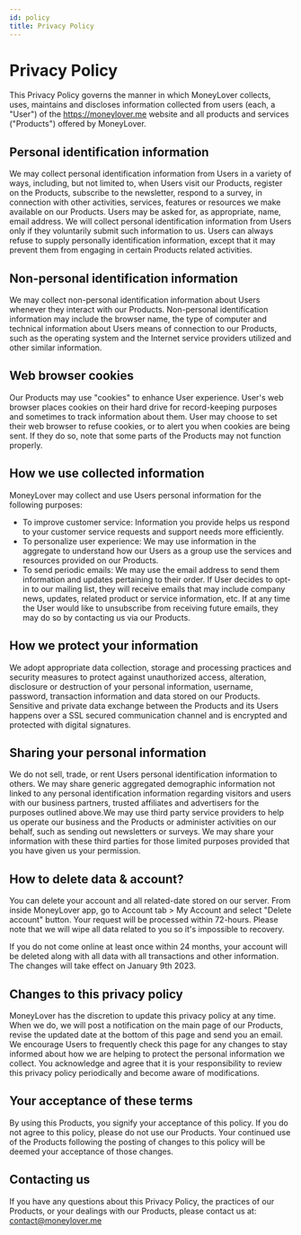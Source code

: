 ```yaml
---
id: policy
title: Privacy Policy
---
```


# Privacy Policy

This Privacy Policy governs the manner in which MoneyLover collects, uses, maintains and discloses information collected from users (each, a "User") of the https://moneylover.me website and all products and services ("Products") offered by MoneyLover.

## Personal identification information

We may collect personal identification information from Users in a variety of ways, including, but not limited to, when Users visit our Products, register on the Products, subscribe to the newsletter, respond to a survey, in connection with other activities, services, features or resources we make available on our Products. Users may be asked for, as appropriate, name, email address. We will collect personal identification information from Users only if they voluntarily submit such information to us. Users can always refuse to supply personally identification information, except that it may prevent them from engaging in certain Products related activities.

## Non-personal identification information

We may collect non-personal identification information about Users whenever they interact with our Products. Non-personal identification information may include the browser name, the type of computer and technical information about Users means of connection to our Products, such as the operating system and the Internet service providers utilized and other similar information.

## Web browser cookies

Our Products may use "cookies" to enhance User experience. User's web browser places cookies on their hard drive for record-keeping purposes and sometimes to track information about them. User may choose to set their web browser to refuse cookies, or to alert you when cookies are being sent. If they do so, note that some parts of the Products may not function properly.

## How we use collected information

MoneyLover may collect and use Users personal information for the following purposes:

- To improve customer service: Information you provide helps us respond to your customer service requests and support needs more efficiently.
- To personalize user experience: We may use information in the aggregate to understand how our Users as a group use the services and resources provided on our Products.
- To send periodic emails: We may use the email address to send them information and updates pertaining to their order. If User decides to opt-in to our mailing list, they will receive emails that may include company news, updates, related product or service information, etc. If at any time the User would like to unsubscribe from receiving future emails, they may do so by contacting us via our Products.

## How we protect your information

We adopt appropriate data collection, storage and processing practices and security measures to protect against unauthorized access, alteration, disclosure or destruction of your personal information, username, password, transaction information and data stored on our Products. Sensitive and private data exchange between the Products and its Users happens over a SSL secured communication channel and is encrypted and protected with digital signatures.

## Sharing your personal information

We do not sell, trade, or rent Users personal identification information to others. We may share generic aggregated demographic information not linked to any personal identification information regarding visitors and users with our business partners, trusted affiliates and advertisers for the purposes outlined above.We may use third party service providers to help us operate our business and the Products or administer activities on our behalf, such as sending out newsletters or surveys. We may share your information with these third parties for those limited purposes provided that you have given us your permission.

## How to delete data & account?

You can delete your account and all related-date stored on our server. From inside MoneyLover app, go to Account tab > My Account and select "Delete account" button. Your request will be processed within 72-hours. Please note that we will wipe all data related to you so it's impossible to recovery.

If you do not come online at least once within 24 months, your account will be deleted along with all data with all transactions and other information. The changes will take effect on January 9th 2023.

## Changes to this privacy policy

MoneyLover has the discretion to update this privacy policy at any time. When we do, we will post a notification on the main page of our Products, revise the updated date at the bottom of this page and send you an email. We encourage Users to frequently check this page for any changes to stay informed about how we are helping to protect the personal information we collect. You acknowledge and agree that it is your responsibility to review this privacy policy periodically and become aware of modifications.

## Your acceptance of these terms

By using this Products, you signify your acceptance of this policy. If you do not agree to this policy, please do not use our Products. Your continued use of the Products following the posting of changes to this policy will be deemed your acceptance of those changes.

## Contacting us

If you have any questions about this Privacy Policy, the practices of our Products, or your dealings with our Products, please contact us at:
contact@moneylover.me
